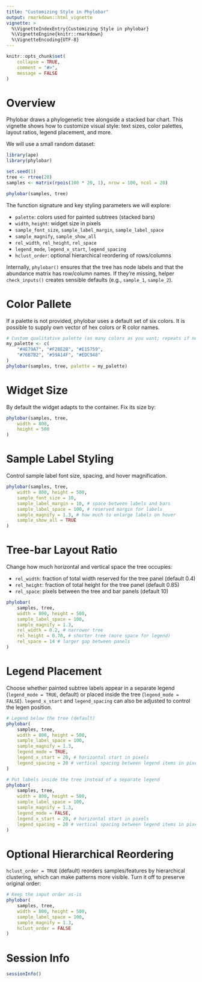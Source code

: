 ```yaml
---
title: "Customizing Style in Phylobar"
output: rmarkdown::html_vignette
vignette: >
  %\VignetteIndexEntry{Customizing Style in phylobar}
  %\VignetteEngine{knitr::rmarkdown}
  %\VignetteEncoding{UTF-8}
---
```


```r
knitr::opts_chunk$set(
    collapse = TRUE,
    comment = "#>",
    message = FALSE
)
```

# Overview

Phylobar draws a phylogenetic tree alongside a stacked bar chart. 
This vignette shows how to customize visual style: text sizes, color 
palettes, layout ratios, legend placement, and more.

We will use a small random dataset:

```r
library(ape)
library(phylobar)

set.seed(1)
tree <- rtree(20)
samples <- matrix(rpois(100 * 20, 1), nrow = 100, ncol = 20)

phylobar(samples, tree)
```

The function signature and key styling parameters we will explore:

* `palette`: colors used for painted subtrees (stacked bars)
* `width`, `height`: widget size in pixels
* `sample_font_size`, `sample_label_margin`, `sample_label_space`
* `sample_magnify`, `sample_show_all`
* `rel_width`, `rel_height`, `rel_space`
* `legend_mode`, `legend_x_start`, `legend_spacing`
* `hclust_order`: optional hierarchical reordering of rows/columns

Internally, `phylobar()` ensures that the tree has node labels and that
the abundance matrix has row/column names. If they’re missing, helper 
`check_inputs()` creates sensible defaults (e.g., `sample_1`, `sample_2`).

# Color Pallete

If a palette is not provided, phylobar uses a default set of six colors. 
It is possible to supply own vector of hex colors or R color names.

```r
# Custom qualitative palette (as many colors as you want; repeats if needed)
my_palette <- c(
    "#4E79A7", "#F28E2B", "#E15759",
    "#76B7B2", "#59A14F", "#EDC948"
)
phylobar(samples, tree, palette = my_palette)
```

# Widget Size

By default the widget adapts to the container. Fix its size by:

```r
phylobar(samples, tree,
    width = 800,
    height = 500
)
```

# Sample Label Styling

Control sample label font size, spacing, and hover magnification.

```r
phylobar(samples, tree,
    width = 800, height = 500,
    sample_font_size = 10,
    sample_label_margin = 10, # space between labels and bars
    sample_label_space = 100, # reserved margin for labels
    sample_magnify = 1.3, # how much to enlarge labels on hover
    sample_show_all = TRUE
)
```

# Tree-bar Layout Ratio

Change how much horizontal and vertical space the tree occupies:

* `rel_width`: fraction of total width reserved for the tree panel (default 0.4)
* `rel_height`: fraction of total height for the tree panel (default 0.85)
* `rel_space`: pixels between the tree and bar panels (default 10)

```r
phylobar(
    samples, tree,
    width = 800, height = 500,
    sample_label_space = 100,
    sample_magnify = 1.3,
    rel_width = 0.2, # narrower tree
    rel_height = 0.70, # shorter tree (more space for legend)
    rel_space = 14 # larger gap between panels
)
```

# Legend Placement 

Choose whether painted subtree labels appear in a separate legend
(`legend_mode = TRUE`, default) or placed inside the tree 
(`legend_mode = FALSE`). `legend_x_start` and `legend_spacing`
can also be adjusted to control the legen position. 

```r
# Legend below the tree (default)
phylobar(
    samples, tree,
    width = 800, height = 500,
    sample_label_space = 100,
    sample_magnify = 1.3,
    legend_mode = TRUE,
    legend_x_start = 20, # horizontal start in pixels
    legend_spacing = 20 # vertical spacing between legend items in pixels
)
```

```r
# Put labels inside the tree instead of a separate legend
phylobar(
    samples, tree,
    width = 800, height = 500,
    sample_label_space = 100,
    sample_magnify = 1.3,
    legend_mode = FALSE,
    legend_x_start = 20, # horizontal start in pixels
    legend_spacing = 20 # vertical spacing between legend items in pixels
)
```

# Optional Hierarchical Reordering

`hclust_order = TRUE` (default) reorders samples/features by hierarchical 
clustering, which can make patterns more visible. Turn it off to preserve 
original order:

```r
# Keep the input order as-is
phylobar(
    samples, tree,
    width = 800, height = 500,
    sample_label_space = 100,
    sample_magnify = 1.3,
    hclust_order = FALSE
)
```

# Session Info

```r
sessionInfo()
```